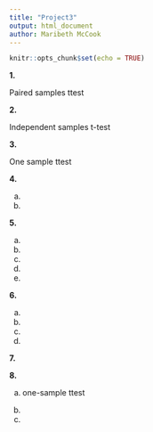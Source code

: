 ```yaml
---
title: "Project3"
output: html_document
author: Maribeth McCook
---
```


```r
knitr::opts_chunk$set(echo = TRUE)
```

**1.** 

Paired samples ttest

**2.**

Independent samples t-test

**3.**

One sample ttest

**4.**

a)

b)

**5.**

a)

b)

c)

d)

e)

**6.**

a)

b)

c)

d)

**7.**

**8.**

a) one-sample ttest

b)

c)
